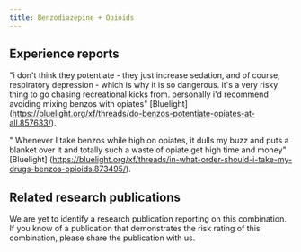 ---
title: Benzodiazepine + Opioids
---

## Experience reports
"i don't think they potentiate - they just increase sedation, and of course, respiratory depression - which is why it is so dangerous. it's a very risky thing to go chasing recreational kicks from. personally i'd recommend avoiding mixing benzos with opiates" [Bluelight] (https://bluelight.org/xf/threads/do-benzos-potentiate-opiates-at-all.857633/).

" Whenever I take benzos while high on opiates, it dulls my buzz and puts a blanket over it and totally such a waste of opiate get high time and money" [Bluelight] (https://bluelight.org/xf/threads/in-what-order-should-i-take-my-drugs-benzos-opioids.873495/).

## Related research publications
We are yet to identify a research publication reporting on this combination. If you know of a publication that demonstrates the risk rating of this combination, please share the publication with us.
